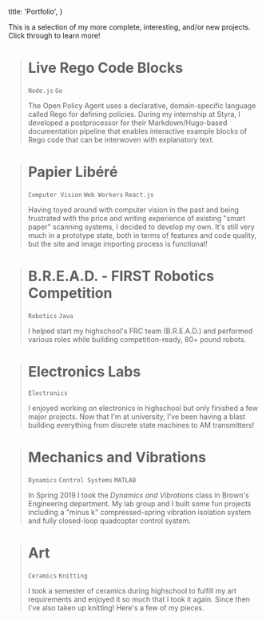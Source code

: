   title: 'Portfolio',
}

This is a selection of my more complete, interesting, and/or new projects. Click through to learn more!

<!--blue and #e2ebee instead of grayscale?-->

<Link to='/portfolio/live_rego_code_blocks'>

  > # Live Rego Code Blocks
  > 
  > `Node.js` `Go`
  > 
  > The Open Policy Agent uses a declarative, domain-specific language called Rego for defining policies.
  > During my internship at Styra, I developed a postprocessor for their Markdown/Hugo-based documentation pipeline
  > that enables interactive example blocks of Rego code that can be interwoven with explanatory text.

</Link>

<Link to='/portfolio/papier_libere'>

  > # Papier Libéré
  > 
  > `Computer Vision` `Web Workers` `React.js`
  > 
  > Having toyed around with computer vision in the past and being frustrated with the price and writing experience
  > of existing "smart paper" scanning systems, I decided to develop my own. It's still very much in a prototype state,
  > both in terms of features and code quality, but the site and image importing process is functional!

</Link>

<Link to='/portfolio/bread'>

  > # B.R.E.A.D. - FIRST Robotics Competition
  > 
  > `Robotics` `Java`
  > 
  > I helped start my highschool's FRC team (B.R.E.A.D.) and performed various roles while building competition-ready, 80+ pound robots.

</Link>

<Link to='/portfolio/electronics_labs'>

  > # Electronics Labs
  >
  > `Electronics`
  >
  > I enjoyed working on electronics in highschool but only finished a few major projects. Now that I'm at university, I've been having a blast building everything from discrete state machines to AM transmitters!

</Link>

<Link to='/portfolio/mechanics_and_vibrations'>

  > # Mechanics and Vibrations
  >
  > `Dynamics` `Control Systems` `MATLAB`
  > 
  > In Spring 2019 I took the _Dynamics and Vibrations_ class in Brown's Engineering department. My lab group and I built
  > some fun projects including a "minus k" compressed-spring vibration isolation system and fully closed-loop
  > quadcopter control system.

</Link>

<!-- TODO: talking planter -->

<Link to='/portfolio/art'>

  > # Art
  >
  > `Ceramics` `Knitting`
  > 
  > I took a semester of ceramics during highschool to fulfill my art requirements and enjoyed it so much that I took it again. Since then I've also taken up knitting! Here's a few of my pieces.

</Link>
